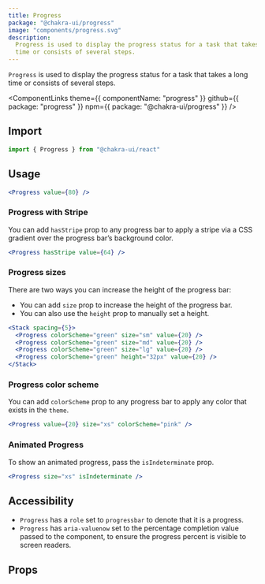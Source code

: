 ```yaml
---
title: Progress
package: "@chakra-ui/progress"
image: "components/progress.svg"
description:
  Progress is used to display the progress status for a task that takes a long
  time or consists of several steps.
---
```


`Progress` is used to display the progress status for a task that takes a long
time or consists of several steps.

<ComponentLinks
  theme={{ componentName: "progress" }}
  github={{ package: "progress" }}
  npm={{ package: "@chakra-ui/progress" }}
/>

<carbon-ad></carbon-ad>

## Import

```js
import { Progress } from "@chakra-ui/react"
```

## Usage

```jsx
<Progress value={80} />
```

### Progress with Stripe

You can add `hasStripe` prop to any progress bar to apply a stripe via a CSS
gradient over the progress bar’s background color.

```jsx
<Progress hasStripe value={64} />
```

### Progress sizes

There are two ways you can increase the height of the progress bar:

- You can add `size` prop to increase the height of the progress bar.
- You can also use the `height` prop to manually set a height.

```jsx
<Stack spacing={5}>
  <Progress colorScheme="green" size="sm" value={20} />
  <Progress colorScheme="green" size="md" value={20} />
  <Progress colorScheme="green" size="lg" value={20} />
  <Progress colorScheme="green" height="32px" value={20} />
</Stack>
```

### Progress color scheme

You can add `colorScheme` prop to any progress bar to apply any color that
exists in the `theme`.

```jsx
<Progress value={20} size="xs" colorScheme="pink" />
```

### Animated Progress

To show an animated progress, pass the `isIndeterminate` prop.

```jsx
<Progress size="xs" isIndeterminate />
```

## Accessibility

- `Progress` has a `role` set to `progressbar` to denote that it is a progress.
- `Progress` has `aria-valuenow` set to the percentage completion value passed
  to the component, to ensure the progress percent is visible to screen readers.

## Props

<PropsTable of="Progress" />
